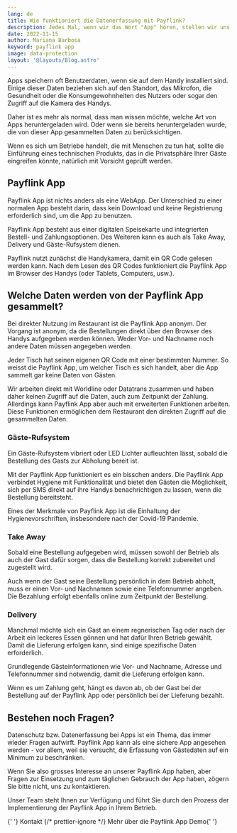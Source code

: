 ```yaml
---
lang: de
title: Wie funktioniert die Datenerfassung mit Payflink?
description: Jedes Mal, wenn wir das Wort "App" hören, stellen wir uns schon vor, was für Daten solche Apps von uns sammeln können. Aber wie funktioniert das mit unserer Payflink App?
date: 2022-11-15
author: Mariana Barbosa
keyword: payflink app
image: data-protection
layout: '@layouts/Blog.astro'
---
```



Apps speichern oft Benutzerdaten, wenn sie auf dem Handy installiert sind. Einige dieser Daten beziehen sich auf den Standort, das Mikrofon, die Gesundheit oder die Konsumgewohnheiten des Nutzers oder sogar den Zugriff auf die Kamera des Handys.

Daher ist es mehr als normal, dass man wissen möchte, welche Art von Apps heruntergeladen wird. Oder wenn sie bereits heruntergeladen wurde, die von dieser App gesammelten Daten zu berücksichtigen.

Wenn es sich um Betriebe handelt, die mit Menschen zu tun hat, sollte die Einführung eines technischen Produkts, das in die Privatsphäre Ihrer Gäste eingreifen könnte, natürlich mit Vorsicht geprüft werden.

## Payflink App

Payflink App ist nichts anders als eine WebApp. Der Unterschied zu einer normalen App besteht darin, dass kein Download und keine Registrierung erforderlich sind, um die App zu benutzen.

Payflink App besteht aus einer digitalen Speisekarte und integrierten Bestell- und Zahlungsoptionen. Des Weiteren kann es auch als Take Away, Delivery und Gäste-Rufsystem dienen.

Payflink nutzt zunächst die Handykamera, damit ein QR Code gelesen werden kann. Nach dem Lesen des QR Codes funktioniert die Payflink App im Browser des Handys (oder Tablets, Computers, usw.).

## Welche Daten werden von der Payflink App gesammelt?

Bei direkter Nutzung im Restaurant ist die Payflink App anonym. Der Vorgang ist anonym, da die Bestellungen direkt über den Browser des Handys aufgegeben werden können. Weder Vor- und Nachname noch andere Daten müssen angegeben werden.

Jeder Tisch hat seinen eigenen QR Code mit einer bestimmten Nummer. So weisst die Payflink App, um welcher Tisch es sich handelt, aber die App sammelt gar keine Daten von Gästen.

Wir arbeiten direkt mit Worldline oder Datatrans zusammen und haben daher keinen Zugriff auf die Daten, auch zum Zeitpunkt der Zahlung. Allerdings kann Payflink App aber auch mit erweiterten Funktionen arbeiten. Diese Funktionen ermöglichen dem Restaurant den direkten Zugriff auf die gesammelten Daten.

### Gäste-Rufsystem

Ein Gäste-Rufsystem vibriert oder LED Lichter aufleuchten lässt, sobald die Bestellung des Gasts zur Abholung bereit ist.

Mit der Payflink App funktioniert es ein bisschen anders. Die Payflink App verbindet Hygiene mit Funktionalität und bietet den Gästen die Möglichkeit, sich per SMS direkt auf ihre Handys benachrichtigen zu lassen, wenn die Bestellung bereitsteht.

Eines der Merkmale von Payflink App ist die Einhaltung der Hygienevorschriften, insbesondere nach der Covid-19 Pandemie.

### Take Away

Sobald eine Bestellung aufgegeben wird, müssen sowohl der Betrieb als auch der Gast dafür sorgen, dass die Bestellung korrekt zubereitet und zugestellt wird.

Auch wenn der Gast seine Bestellung persönlich in dem Betrieb abholt, muss er einen Vor- und Nachnamen sowie eine Telefonnummer angeben. Die Bezahlung erfolgt ebenfalls online zum Zeitpunkt der Bestellung.

### Delivery

Manchmal möchte sich ein Gast an einem regnerischen Tag oder nach der Arbeit ein leckeres Essen gönnen und hat dafür Ihren Betrieb gewählt. Damit die Lieferung erfolgen kann, sind einige spezifische Daten erforderlich.

Grundlegende Gästeinformationen wie Vor- und Nachname, Adresse und Telefonnummer sind notwendig, damit die Lieferung erfolgen kann.

Wenn es um Zahlung geht, hängt es davon ab, ob der Gast bei der Bestellung auf der Payflink App oder persönlich bei der Lieferung bezahlt.

## Bestehen noch Fragen?

Datenschutz bzw. Datenerfassung bei Apps ist ein Thema, das immer wieder Fragen aufwirft. Payflink App kann als eine sichere App angesehen werden - vor allem, weil sie versucht, die Erfassung von Gästedaten auf ein Minimum zu beschränken.

Wenn Sie also grosses Interesse an unserer Payflink App haben, aber Fragen zur Einsetzung und zum täglichen Gebrauch der App haben, zögern Sie bitte nicht, uns zu kontaktieren.

Unser Team steht Ihnen zur Verfügung und führt Sie durch den Prozess der Implementierung der Payflink App in Ihrem Betrieb.

<ButtonList>
  {' '}
  <ButtonLink href="/de/kontakt/">Kontakt</ButtonLink> {/* prettier-ignore */} <ButtonLink href="/de/restaurant-bestell-app/">
    Mehr über die Payflink App
  </ButtonLink> <ButtonLink href="/de/demo/">Demo</ButtonLink>{' '}
</ButtonList>

